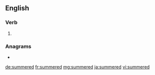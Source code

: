 ==English==

===Verb===
{{head|en|verb form}}

# {{en-past of|summer}}

===Anagrams===
* {{l|en|resummed}}

[[de:summered]]
[[fr:summered]]
[[mg:summered]]
[[ja:summered]]
[[vi:summered]]